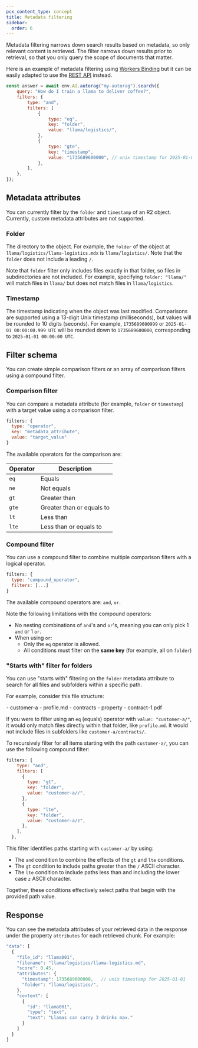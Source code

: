 ```yaml
---
pcx_content_type: concept
title: Metadata filtering
sidebar:
  order: 6
---
```



Metadata filtering narrows down search results based on metadata, so only relevant content is retrieved. The filter narrows down results prior to retrieval, so that you only query the scope of documents that matter.

Here is an example of metadata filtering using [Workers Binding](/autorag/usage/workers-binding/) but it can be easily adapted to use the [REST API](/autorag/usage/rest-api/) instead.

```js
const answer = await env.AI.autorag("my-autorag").search({
	query: "How do I train a llama to deliver coffee?",
	filters: {
		type: "and",
		filters: [
			{
				type: "eq",
				key: "folder",
				value: "llama/logistics/",
			},
			{
				type: "gte",
				key: "timestamp",
				value: "1735689600000", // unix timestamp for 2025-01-01
			},
		],
	},
});
```

## Metadata attributes

You can currently filter by the `folder` and `timestamp` of an R2 object. Currently, custom metadata attributes are not supported.

### Folder

The directory to the object. For example, the `folder` of the object at `llama/logistics/llama-logistics.mdx` is `llama/logistics/`. Note that the `folder` does not include a leading `/`.

Note that `folder` filter only includes files exactly in that folder, so files in subdirectories are not included. For example, specifying `folder: "llama/"` will match files in `llama/` but does not match files in `llama/logistics`.

### Timestamp

The timestamp indicating when the object was last modified. Comparisons are supported using a 13-digit Unix timestamp (milliseconds), but values will be rounded to 10 digits (seconds). For example, `1735689600999` or `2025-01-01 00:00:00.999 UTC` will be rounded down to `1735689600000`, corresponding to `2025-01-01 00:00:00 UTC`.

## Filter schema

You can create simple comparison filters or an array of comparison filters using a compound filter.

### Comparison filter

You can compare a metadata attribute (for example, `folder` or `timestamp`) with a target value using a comparison filter.

```js
filters: {
  type: "operator",
  key: "metadata_attribute",
  value: "target_value"
}
```

The available operators for the comparison are:

| Operator | Description               |
| -------- | ------------------------- |
| `eq`     | Equals                    |
| `ne`     | Not equals                |
| `gt`     | Greater than              |
| `gte`    | Greater than or equals to |
| `lt`     | Less than                 |
| `lte`    | Less than or equals to    |

### Compound filter

You can use a compound filter to combine multiple comparison filters with a logical operator.

```js
filters: {
  type: "compound_operator",
  filters: [...]
}
```

The available compound operators are: `and`, `or`.

Note the following limitations with the compound operators:

- No nesting combinations of `and`'s and `or`'s, meaning you can only pick 1 `and` or 1 `or`.
- When using `or`:
  - Only the `eq` operator is allowed.
  - All conditions must filter on the **same key** (for example, all on `folder`)

### "Starts with" filter for folders

You can use "starts with" filtering on the `folder` metadata attribute to search for all files and subfolders within a specific path.

For example, consider this file structure:

<FileTree>
- customer-a
  - profile.md
  - contracts
    - property
      - contract-1.pdf
</FileTree>

If you were to filter using an `eq` (equals) operator with `value: "customer-a/"`, it would only match files directly within that folder, like `profile.md`. It would not include files in subfolders like `customer-a/contracts/`.

To recursively filter for all items starting with the path `customer-a/`, you can use the following compound filter:

```js
filters: {
    type: "and",
    filters: [
      {
        type: "gt",
        key: "folder",
        value: "customer-a//",
      },
      {
        type: "lte",
        key: "folder",
        value: "customer-a/z",
      },
    ],
  },
```

This filter identifies paths starting with `customer-a/` by using:

- The `and` condition to combine the effects of the `gt` and `lte` conditions.
- The `gt` condition to include paths greater than the `/` ASCII character.
- The `lte` condition to include paths less than and including the lower case `z` ASCII character.

Together, these conditions effectively select paths that begin with the provided path value.

## Response

You can see the metadata attributes of your retrieved data in the response under the property `attributes` for each retrieved chunk. For example:

```js
"data": [
  {
    "file_id": "llama001",
    "filename": "llama/logistics/llama-logistics.md",
    "score": 0.45,
    "attributes": {
      "timestamp": 1735689600000,   // unix timestamp for 2025-01-01
      "folder": "llama/logistics/",
    },
    "content": [
      {
        "id": "llama001",
        "type": "text",
        "text": "Llamas can carry 3 drinks max."
      }
    ]
  }
]
```
